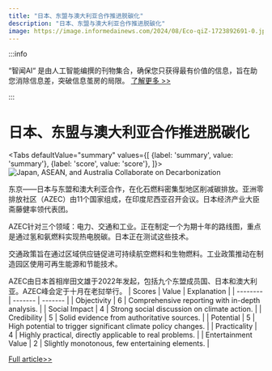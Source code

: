 ```yaml
---
title: "日本、东盟与澳大利亚合作推进脱碳化"
description: "日本、东盟与澳大利亚合作推进脱碳化"
image: https://image.informedainews.com/2024/08/Eco-qiZ-1723892691-0.jpg
---
```



:::info

“智闻AI“ 是由人工智能编撰的刊物集合，确保您只获得最有价值的信息，旨在助您消除信息差，突破信息茧房的局限。  [了解更多 >>](/)

:::

# 日本、东盟与澳大利亚合作推进脱碳化


<Tabs
	defaultValue="summary"
	values={[
	{label: 'summary', value: 'summary'},
	{label: 'score', value: 'score'},
]}>
<TabItem value="summary">
<img
  src="https://image.informedainews.com/2024/08/Eco-qiZ-1723892691-0.jpg"
  alt="Japan, ASEAN, and Australia Collaborate on Decarbonization"
/>



东京——日本与东盟和澳大利亚合作，在化石燃料密集型地区削减碳排放。亚洲零排放社区（AZEC）由11个国家组成，在印度尼西亚召开会议。日本经济产业大臣斋藤健率领代表团。

AZEC针对三个领域：电力、交通和工业。正在制定一个为期十年的路线图，重点是通过氢和氨燃料实现热电脱碳。日本正在测试这些技术。

交通政策旨在通过区域供应链促进可持续航空燃料和生物燃料。工业政策推动在制造园区使用可再生能源和节能技术。

AZEC由日本首相岸田文雄于2022年发起，包括九个东盟成员国、日本和澳大利亚。AZEC峰会定于十月在老挝举行。
</TabItem>
<TabItem value="score">
	| Scores     | Value   | Explanation |
	| -------- | ------- | ------- |
	| Objectivity  | 6    | Comprehensive reporting with in-depth analysis.    |
	| Social Impact | 4     | Strong social discussion on climate action.    |
	| Credibility    | 5    | Solid evidence from authoritative sources.    |
	| Potential    | 5    | High potential to trigger significant climate policy changes.    |
	| Practicality    | 4    | Highly practical, directly applicable to real problems.    |
	| Entertainment Value    | 2    | Slightly monotonous, few entertaining elements.    |
</TabItem>
</Tabs>

[Full article>>](https://asia.nikkei.com/Spotlight/Environment/Climate-Change/Japan-to-coordinate-decarbonization-plans-with-ASEAN-Australia)
